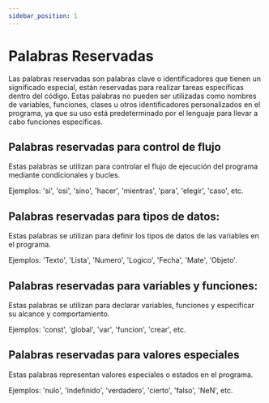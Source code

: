 ```yaml
---
sidebar_position: 1
---
```



# Palabras Reservadas
Las palabras reservadas son palabras clave o identificadores que tienen un significado especial, están reservadas para realizar tareas específicas dentro del código. Estas palabras no pueden ser utilizadas como nombres de variables, funciones, clases u otros identificadores personalizados en el programa, ya que su uso está predeterminado por el lenguaje para llevar a cabo funciones específicas.

## Palabras reservadas para control de flujo
Estas palabras se utilizan para controlar el flujo de ejecución del programa mediante condicionales y bucles.

Ejemplos: 'si', 'osi', 'sino', 'hacer', 'mientras', 'para', 'elegir', 'caso', etc.

## Palabras reservadas para tipos de datos:
Estas palabras se utilizan para definir los tipos de datos de las variables en el programa.

Ejemplos: 'Texto', 'Lista', 'Numero', 'Logico', 'Fecha', 'Mate', 'Objeto'.

## Palabras reservadas para variables y funciones:
Estas palabras se utilizan para declarar variables, funciones y especificar su alcance y comportamiento.

Ejemplos: 'const', 'global', 'var', 'funcion', 'crear', etc.

## Palabras reservadas para valores especiales
Estas palabras representan valores especiales o estados en el programa.

Ejemplos: 'nulo', 'indefinido', 'verdadero', 'cierto', 'falso', 'NeN', etc.
